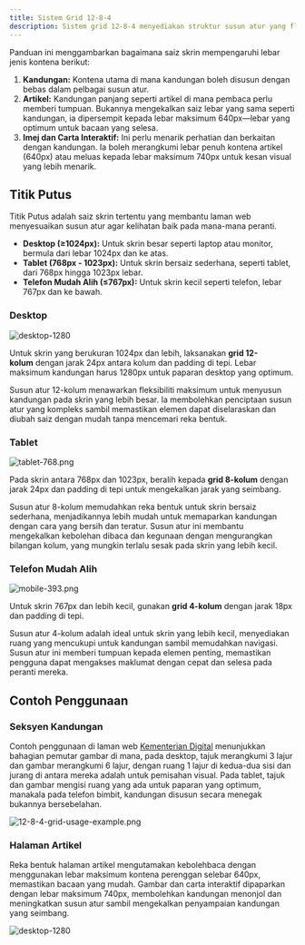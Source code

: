 ```yaml
---
title: Sistem Grid 12-8-4
description: Sistem grid 12-8-4 menyediakan struktur susun atur yang fleksibel dan responsif yang mendorong tumpuan kepada reka bentuk yang boleh disesuaikan pada semua saiz skrin. Grid ini membantu memastikan bahawa kandungan sentiasa teratur dan seimbang secara visual, menjadikan reka bentuk kelihatan kemas dan mudah diakses pada mana-mana peranti, dari desktop hingga ke telefon mudah alih.
---
```


Panduan ini menggambarkan bagaimana saiz skrin mempengaruhi lebar jenis kontena berikut:

1. **Kandungan:** Kontena utama di mana kandungan boleh disusun dengan bebas dalam pelbagai susun atur.
2. **Artikel:** Kandungan panjang seperti artikel di mana pembaca perlu memberi tumpuan. Bukannya mengekalkan saiz lebar yang sama seperti kandungan, ia dipersempit kepada lebar maksimum 640px—lebar yang optimum untuk bacaan yang selesa.
3. **Imej dan Carta Interaktif:** Ini perlu menarik perhatian dan berkaitan dengan kandungan. Ia boleh merangkumi lebar penuh kontena artikel (640px) atau meluas kepada lebar maksimum 740px untuk kesan visual yang lebih menarik.

## Titik Putus

Titik Putus adalah saiz skrin tertentu yang membantu laman web menyesuaikan susun atur agar kelihatan baik pada mana-mana peranti.

- **Desktop (≥1024px):** Untuk skrin besar seperti laptop atau monitor, bermula dari lebar 1024px dan ke atas.
- **Tablet (768px - 1023px):** Untuk skrin bersaiz sederhana, seperti tablet, dari 768px hingga 1023px lebar.
- **Telefon Mudah Alih (≤767px):** Untuk skrin kecil seperti telefon, lebar 767px dan ke bawah.

### Desktop

![desktop-1280](/design/desktop-1280.png)

Untuk skrin yang berukuran 1024px dan lebih, laksanakan **grid 12-kolum** dengan jarak 24px antara kolum dan padding di tepi. Lebar maksimum kandungan harus 1280px untuk paparan desktop yang optimum.

Susun atur 12-kolum menawarkan fleksibiliti maksimum untuk menyusun kandungan pada skrin yang lebih besar. Ia membolehkan penciptaan susun atur yang kompleks sambil memastikan elemen dapat diselaraskan dan diubah saiz dengan mudah tanpa mencemari reka bentuk.

### Tablet

![tablet-768.png](/design/tablet-768.png)

Pada skrin antara 768px dan 1023px, beralih kepada **grid 8-kolum** dengan jarak 24px dan padding di tepi untuk mengekalkan jarak yang seimbang.

Susun atur 8-kolum memudahkan reka bentuk untuk skrin bersaiz sederhana, menjadikannya lebih mudah untuk memaparkan kandungan dengan cara yang bersih dan teratur. Susun atur ini membantu mengekalkan kebolehan dibaca dan kegunaan dengan mengurangkan bilangan kolum, yang mungkin terlalu sesak pada skrin yang lebih kecil.

### Telefon Mudah Alih

![mobile-393.png](/design/mobile-393.png)

Untuk skrin 767px dan lebih kecil, gunakan **grid 4-kolum** dengan jarak 18px dan padding di tepi.

Susun atur 4-kolum adalah ideal untuk skrin yang lebih kecil, menyediakan ruang yang mencukupi untuk kandungan sambil memudahkan navigasi. Susun atur ini memberi tumpuan kepada elemen penting, memastikan pengguna dapat mengakses maklumat dengan cepat dan selesa pada peranti mereka.

## Contoh Penggunaan

### Seksyen Kandungan

Contoh penggunaan di laman web [Kementerian Digital](https://digital.gov.my) menunjukkan bahagian pemutar gambar di mana, pada desktop, tajuk merangkumi 3 lajur dan gambar merangkumi 6 lajur, dengan ruang 1 lajur di kedua-dua sisi dan jurang di antara mereka adalah untuk pemisahan visual. Pada tablet, tajuk dan gambar mengisi ruang yang ada untuk paparan yang optimum, manakala pada telefon bimbit, kandungan disusun secara menegak bukannya bersebelahan.

![12-8-4-grid-usage-example.png](/design/12-8-4-grid-usage-example.png)

### Halaman Artikel

Reka bentuk halaman artikel mengutamakan kebolehbaca dengan menggunakan lebar maksimum kontena perenggan selebar 640px, memastikan bacaan yang mudah. Gambar dan carta interaktif dipaparkan dengan lebar maksimum 740px, membolehkan kandungan menonjol dan meningkatkan susun atur sambil mengekalkan penyampaian kandungan yang seimbang.

![desktop-1280](/design/12-8-4-grid-usage-example-2.png)
